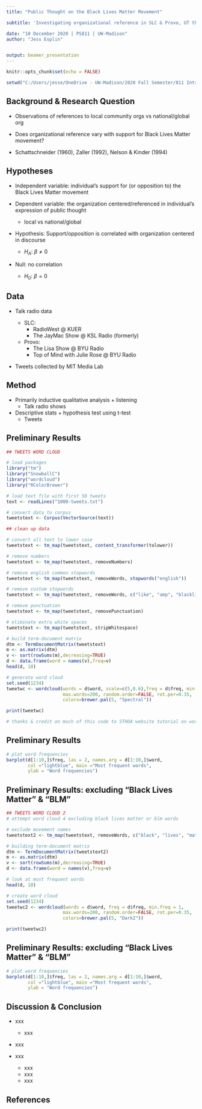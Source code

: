 ```yaml
---
title: "Public Thought on the Black Lives Matter Movement"

subtitle: 'Investigating organizational reference in SLC & Provo, UT through talk radio and tweets'

date: "10 December 2020 | PS811 | UW-Madison"
author: "Jess Esplin"


output: beamer_presentation
---
```


```r
knitr::opts_chunk$set(echo = FALSE)

setwd("C:/Users/jesse/OneDrive - UW-Madison/2020 Fall Semester/811 Intro to R/ps811-exercises/final project")
```


## Background & Research Question

- Observations of references to local community orgs vs national/global org


- Does organizational reference vary with support for Black Lives Matter movement?


- Schattschneider (1960), Zaller (1992), Nelson & Kinder (1994)


\newpage
## Hypotheses 

- Independent variable: individual's support for (or opposition to) the Black Lives Matter movement


- Dependent variable: the organization centered/referenced in individual's expression of public thought
  - local vs national/global


- Hypothesis: Support/opposition is correlated with organization centered in discourse

  - $H_A$: $\beta \neq 0$
  
- Null: no correlation

  - $H_0$: $\beta = 0$


\newpage
## Data

- Talk radio data
  
  - SLC:
    - RadioWest @ KUER
    - The JayMac Show @ KSL Radio (formerly)
  
  - Provo: 
    - The Lisa Show @ BYU Radio
    - Top of Mind with Julie Rose @ BYU Radio

- Tweets collected by MIT Media Lab


\newpage
## Method

- Primarily inductive qualitative analysis + listening
  - Talk radio shows

- Descriptive stats + hypothesis test using t-test
  - Tweets


\newpage
## Preliminary Results
```r
## TWEETS WORD CLOUD

# load packages
library("tm")
library("SnowballC")
library("wordcloud")
library("RColorBrewer")

# load text file with first 50 tweets
text <- readLines("1000-tweets.txt")

# convert data to corpus
tweetstext <- Corpus(VectorSource(text))

## clean up data

# convert all text to lower case
tweetstext <- tm_map(tweetstext, content_transformer(tolower))

# remove numbers
tweetstext <- tm_map(tweetstext, removeNumbers)

# remove english common stopwords
tweetstext <- tm_map(tweetstext, removeWords, stopwords("english"))

# remove custom stopwords
tweetstext <- tm_map(tweetstext, removeWords, c("like", "amp", "blacklivesmatter")) 

# remove punctuation
tweetstext <- tm_map(tweetstext, removePunctuation)

# eliminate extra white spaces
tweetstext <- tm_map(tweetstext, stripWhitespace)

# build term-document matrix
dtm <- TermDocumentMatrix(tweetstext)
m <- as.matrix(dtm)
v <- sort(rowSums(m),decreasing=TRUE)
d <- data.frame(word = names(v),freq=v)
head(d, 10)

# generate word cloud
set.seed(1234)
tweetwc <- wordcloud(words = d$word, scale=c(5,0.6),freq = d$freq, min.freq = 1,
                     max.words=200, random.order=FALSE, rot.per=0.35, 
                     colors=brewer.pal(5, "Spectral"))

print(tweetwc)

# thanks & credit on much of this code to STHDA website tutorial on word clouds: http://www.sthda.com/english/wiki/text-mining-and-word-cloud-fundamentals-in-r-5-simple-steps-you-should-know
```


\newpage
## Preliminary Results
```r
# plot word frequencies
barplot(d[1:10,]$freq, las = 2, names.arg = d[1:10,]$word,
        col ="lightblue", main ="Most frequent words",
        ylab = "Word frequencies")
```


\newpage
## Preliminary Results: excluding "Black Lives Matter" & "BLM"
```r
## TWEETS WORD CLOUD 2
# attempt word cloud 4 excluding black lives matter or blm words

# exclude movement names
tweetstext2 <- tm_map(tweetstext, removeWords, c("black", "lives", "matter", "blm", "blacklivesmatter")) 

# building term-document matrix
dtm <- TermDocumentMatrix(tweetstext2)
m <- as.matrix(dtm)
v <- sort(rowSums(m),decreasing=TRUE)
d <- data.frame(word = names(v),freq=v)

# look at most frequent words
head(d, 10)

# create word cloud
set.seed(1234)
tweetwc2 <- wordcloud(words = d$word, freq = d$freq, min.freq = 1,
                     max.words=200, random.order=FALSE, rot.per=0.35, 
                     colors=brewer.pal(5, "Dark2"))

print(tweetwc2)
```


\newpage
## Preliminary Results: excluding "Black Lives Matter" & "BLM"
```r
# plot word frequencies
barplot(d[1:10,]$freq, las = 2, names.arg = d[1:10,]$word,
        col ="lightblue", main ="Most frequent words",
        ylab = "Word frequencies")
```


\newpage
## Discussion & Conclusion

- xxx
  - xxx

- xxx

- xxx
  - xxx
  - xxx
  - xxx


\newpage
## References

\begin{itemize}
\item[1)] xxx
\item[2)] xxx
\item[3)] xxx
\item[4)] xxx
\item[5)] xxx
\item[6)] xxx
\item[7)] xxx
\end{itemize}